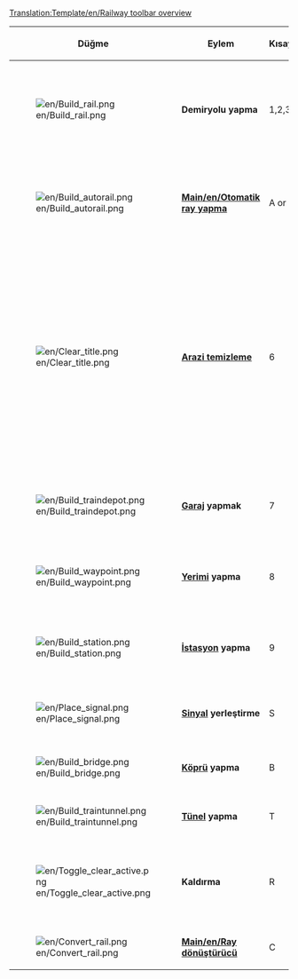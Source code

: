 <noinclude>[[Translation:Template/en/Railway toolbar overview]]</noinclude>
{|{{en/Wikitable}}
|- style="background:#efefef"
!width='100' |Düğme
!width='150' |Eylem
!Kısayol
!Açıklama

|-
|[[File:en/Build rail.png]]
|'''Demiryolu yapma'''
|1,2,3,4
|Seçilen yönde parçalar oluşturur, çapraz olmayan parçalar için tıklayıp sürükleyebilirsiniz. Yine de [[Main/en/Otomatik ray yapma]] aracı kadar verimli değildir.

|-
|[[File:en/Build autorail.png]]
|'''[[Main/en/Otomatik ray yapma]]'''
|A or 5
|Herhangi bir yönde parça oluşturmak için çok verimli bir araç (ilk başta kullanımı zor olsa da). Ctrl tuşuna basıldığında kullanılırsa, parçaları kolayca kaldırır.
|-
|[[File:en/Clear title.png]]
|'''[[Main/en/Çevre düzeni|Arazi temizleme]]'''
|6
|Dinamit aracı, yanlış yaptığınız kendi parçanızın karelerini ya da yolunuza çıkan herhangi bir şeyi temizlemek için kullanılır.[[Main/en/Stations|İstasyona]] tıklamanın, üzerinde tren olmadığı zaman tüm istasyonu kaldıracağını unutmayın. İstasyon parçalarını tek tek kaldırmak için [R] + İstasyon [[File:en/Toggle clear active.png]]+[[File:en/Build station.png]] tuşlarını eş zamanlı kullanın.

|-
|[[File:en/Build traindepot.png]]
|'''[[Main/en/Depots|Garaj]] yapmak'''
|7
|Oluşturulacak [[Main/en/Depots|garaj]] yönünü ve hangi yöne bakacağınızı seçmeniz için [[Main/en/Depots|garaj]] oluşturma penceresini açar.

|-
|[[File:en/Build waypoint.png]]
|'''[[Main/en/Waypoints|Yerimi]] yapma'''
|8
|Demiryolu hattı üzerinde bir geçiş noktası oluşturmanıza olanak sağlar.

|-
|[[File:en/Build station.png]]
|'''[[Main/en/Stations|İstasyon]] yapma'''
|9
|Oluşturulacak bir [[Main/en/Stations|istasyonun]] boyutu ve yönü seçmeniz için [[Main/en/Stations|İstasyon]] oluşturma penceresini açar.

|-
|[[File:en/Place signal.png]]
|'''[[Main/en/Signals|Sinyal]] yerleştirme'''
|S
|Raylara çeşitli trafik [[Main/en/sinyalleri]] yerleştirmenizi sağlar

|-
|[[File:en/Build bridge.png]]
|'''[[Main/en/Bridges|Köprü]] yapma'''
|B
|Demiryolu [[Main/en/köprüleri]] inşa etmenizi sağlar

|-
|[[File:en/Build traintunnel.png]]
|'''[[Main/en/Tunnels|Tünel]] yapma'''
|T
|Yeraltı [[Main/en/tünelleri]] inşa etmenizi sağlar

|-
|[[File:en/Toggle clear active.png]]
|'''Kaldırma'''
|R
|Kaldırmak için başka bir araç seçtikten sonra bu düğmeye tıklayın. Örneğin bir raydan ya da istasyonlardan sinyalleri tek tek kaldırabilirsiniz.

|-
|[[File:en/Convert rail.png]]
|'''[[Main/en/Ray dönüştürücü]]'''
|C
|Rayları bir türden seçili olan türe dönüştürür.

|}